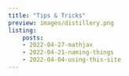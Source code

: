 ```yaml
---
title: "Tips & Tricks"
preview: images/distillery.png
listing: 
    posts: 
    - 2022-04-27-mathjax
    - 2022-04-21-naming-things
    - 2022-04-04-using-this-site
---
```

